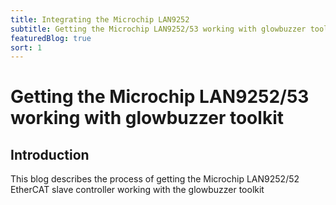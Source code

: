 ```yaml
---
title: Integrating the Microchip LAN9252
subtitle: Getting the Microchip LAN9252/53 working with glowbuzzer toolkit
featuredBlog: true
sort: 1
---
```


# Getting the Microchip LAN9252/53 working with glowbuzzer toolkit

## Introduction

This blog describes the process of getting the Microchip LAN9252/52 EtherCAT slave controller working with the glowbuzzer toolkit

